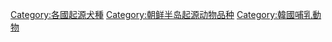 [[Category:各國起源犬種|Category:各國起源犬種]]
[[Category:朝鲜半岛起源动物品种|Category:朝鲜半岛起源动物品种]]
[[Category:韓國哺乳動物|Category:韓國哺乳動物]]